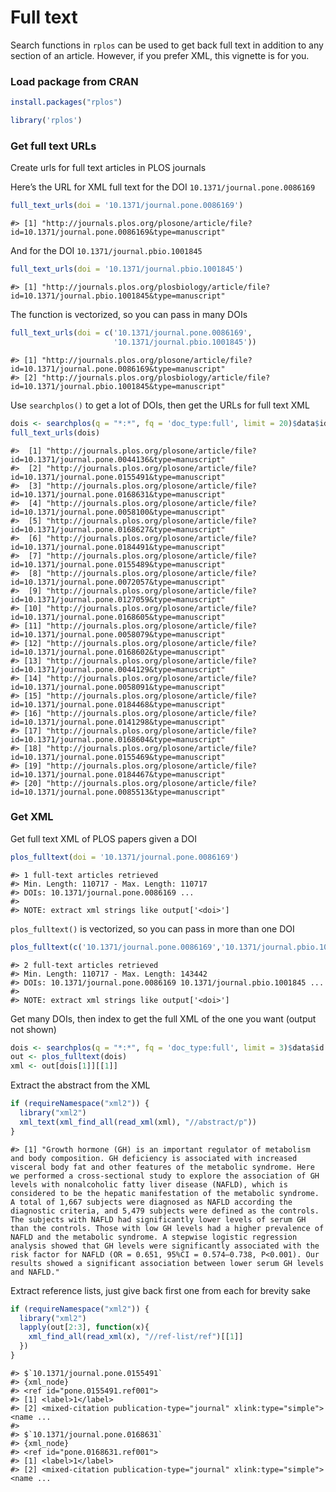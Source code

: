 <!--
%\VignetteEngine{knitr::knitr}
%\VignetteIndexEntry{Full text}
%\VignetteEncoding{UTF-8}
-->

Full text
=====



Search functions in `rplos` can be used to get back full text in addition to 
any section of an article. However, if you prefer XML, this vignette is 
for you.

### Load package from CRAN


```r
install.packages("rplos")
```


```r
library('rplos')
```

### Get full text URLs

Create urls for full text articles in PLOS journals

Here's the URL for XML full text for the DOI `10.1371/journal.pone.0086169`


```r
full_text_urls(doi = '10.1371/journal.pone.0086169')
```

```
#> [1] "http://journals.plos.org/plosone/article/file?id=10.1371/journal.pone.0086169&type=manuscript"
```

And for the DOI `10.1371/journal.pbio.1001845`


```r
full_text_urls(doi = '10.1371/journal.pbio.1001845')
```

```
#> [1] "http://journals.plos.org/plosbiology/article/file?id=10.1371/journal.pbio.1001845&type=manuscript"
```

The function is vectorized, so you can pass in many DOIs


```r
full_text_urls(doi = c('10.1371/journal.pone.0086169', 
                       '10.1371/journal.pbio.1001845'))
```

```
#> [1] "http://journals.plos.org/plosone/article/file?id=10.1371/journal.pone.0086169&type=manuscript"    
#> [2] "http://journals.plos.org/plosbiology/article/file?id=10.1371/journal.pbio.1001845&type=manuscript"
```

Use `searchplos()` to get a lot of DOIs, then get the URLs for full text XML


```r
dois <- searchplos(q = "*:*", fq = 'doc_type:full', limit = 20)$data$id
full_text_urls(dois)
```

```
#>  [1] "http://journals.plos.org/plosone/article/file?id=10.1371/journal.pone.0044136&type=manuscript"
#>  [2] "http://journals.plos.org/plosone/article/file?id=10.1371/journal.pone.0155491&type=manuscript"
#>  [3] "http://journals.plos.org/plosone/article/file?id=10.1371/journal.pone.0168631&type=manuscript"
#>  [4] "http://journals.plos.org/plosone/article/file?id=10.1371/journal.pone.0058100&type=manuscript"
#>  [5] "http://journals.plos.org/plosone/article/file?id=10.1371/journal.pone.0168627&type=manuscript"
#>  [6] "http://journals.plos.org/plosone/article/file?id=10.1371/journal.pone.0184491&type=manuscript"
#>  [7] "http://journals.plos.org/plosone/article/file?id=10.1371/journal.pone.0155489&type=manuscript"
#>  [8] "http://journals.plos.org/plosone/article/file?id=10.1371/journal.pone.0072057&type=manuscript"
#>  [9] "http://journals.plos.org/plosone/article/file?id=10.1371/journal.pone.0127059&type=manuscript"
#> [10] "http://journals.plos.org/plosone/article/file?id=10.1371/journal.pone.0168605&type=manuscript"
#> [11] "http://journals.plos.org/plosone/article/file?id=10.1371/journal.pone.0058079&type=manuscript"
#> [12] "http://journals.plos.org/plosone/article/file?id=10.1371/journal.pone.0168602&type=manuscript"
#> [13] "http://journals.plos.org/plosone/article/file?id=10.1371/journal.pone.0044129&type=manuscript"
#> [14] "http://journals.plos.org/plosone/article/file?id=10.1371/journal.pone.0058091&type=manuscript"
#> [15] "http://journals.plos.org/plosone/article/file?id=10.1371/journal.pone.0184468&type=manuscript"
#> [16] "http://journals.plos.org/plosone/article/file?id=10.1371/journal.pone.0141298&type=manuscript"
#> [17] "http://journals.plos.org/plosone/article/file?id=10.1371/journal.pone.0168604&type=manuscript"
#> [18] "http://journals.plos.org/plosone/article/file?id=10.1371/journal.pone.0155469&type=manuscript"
#> [19] "http://journals.plos.org/plosone/article/file?id=10.1371/journal.pone.0184467&type=manuscript"
#> [20] "http://journals.plos.org/plosone/article/file?id=10.1371/journal.pone.0085513&type=manuscript"
```

### Get XML

Get full text XML of PLOS papers given a DOI


```r
plos_fulltext(doi = '10.1371/journal.pone.0086169')
```

```
#> 1 full-text articles retrieved 
#> Min. Length: 110717 - Max. Length: 110717 
#> DOIs: 10.1371/journal.pone.0086169 ... 
#> 
#> NOTE: extract xml strings like output['<doi>']
```

`plos_fulltext()` is vectorized, so you can pass in more than one DOI


```r
plos_fulltext(c('10.1371/journal.pone.0086169','10.1371/journal.pbio.1001845'))
```

```
#> 2 full-text articles retrieved 
#> Min. Length: 110717 - Max. Length: 143442 
#> DOIs: 10.1371/journal.pone.0086169 10.1371/journal.pbio.1001845 ... 
#> 
#> NOTE: extract xml strings like output['<doi>']
```

Get many DOIs, then index to get the full XML of the one you want 
(output not shown)


```r
dois <- searchplos(q = "*:*", fq = 'doc_type:full', limit = 3)$data$id
out <- plos_fulltext(dois)
xml <- out[dois[1]][[1]]
```

Extract the abstract from the XML


```r
if (requireNamespace("xml2")) {
  library("xml2")
  xml_text(xml_find_all(read_xml(xml), "//abstract/p"))
}
```

```
#> [1] "Growth hormone (GH) is an important regulator of metabolism and body composition. GH deficiency is associated with increased visceral body fat and other features of the metabolic syndrome. Here we performed a cross-sectional study to explore the association of GH levels with nonalcoholic fatty liver disease (NAFLD), which is considered to be the hepatic manifestation of the metabolic syndrome. A total of 1,667 subjects were diagnosed as NAFLD according the diagnostic criteria, and 5,479 subjects were defined as the controls. The subjects with NAFLD had significantly lower levels of serum GH than the controls. Those with low GH levels had a higher prevalence of NAFLD and the metabolic syndrome. A stepwise logistic regression analysis showed that GH levels were significantly associated with the risk factor for NAFLD (OR = 0.651, 95%CI = 0.574–0.738, P<0.001). Our results showed a significant association between lower serum GH levels and NAFLD."
```

Extract reference lists, just give back first one from each for brevity sake


```r
if (requireNamespace("xml2")) {
  library("xml2")
  lapply(out[2:3], function(x){
    xml_find_all(read_xml(x), "//ref-list/ref")[[1]]
  })
}
```

```
#> $`10.1371/journal.pone.0155491`
#> {xml_node}
#> <ref id="pone.0155491.ref001">
#> [1] <label>1</label>
#> [2] <mixed-citation publication-type="journal" xlink:type="simple"><name ...
#> 
#> $`10.1371/journal.pone.0168631`
#> {xml_node}
#> <ref id="pone.0168631.ref001">
#> [1] <label>1</label>
#> [2] <mixed-citation publication-type="journal" xlink:type="simple"><name ...
```
